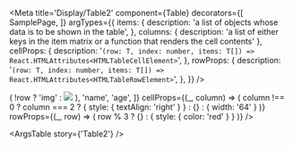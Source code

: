 

<Meta
  title='Display/Table2'
  component={Table}
  decorators={[ SamplePage, ]}
  argTypes={{
    items: {
      description: 'a list of objects whose data is to be shown in the table',
    },
    columns: {
      description: 'a list of either keys in the item matrix or a function that renders the cell contents'
    },
    cellProps: {
      description: '`(row: T, index: number, items: T[]) => React.HTMLAttributes<HTMLTableCellElement>`',
    },
    rowProps: {
      description: '`(row: T, index: number, items: T[]) => React.HTMLAttributes<HTMLTableRowElement>`',
    },
  }}
/>

<Story name='Table2'>
  <Table
    items={matrix}
    columns={[
      (row) => (
        !row
          ? 'img'
          : <img src={`https://via.placeholder.com/64/131313/ffffff.png?text=${row.name.split(' ')[0]}`} />
      ),
      'name',
      'age',
    ]}
    cellProps={(_, column) => (
      column !== 0
        ? column === 2
          ? { style: { textAlign: 'right' } }
          : {}
        : { width: '64' }
    )}
    rowProps={(_, row) => (
      row % 3
        ? {}
        : { style: { color: 'red' } }
    )}
  />
</Story>

<ArgsTable story={'Table2'} />